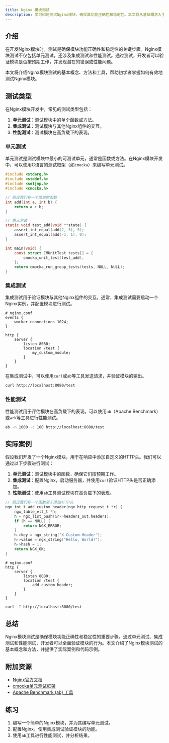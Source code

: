 ```yaml
---
title: Nginx 模块测试
description: 学习如何测试Nginx模块，确保其功能正确性和稳定性。本文将从基础概念入手，逐步讲解测试方法，并提供实际案例和代码示例。
---
```


## 介绍

在开发Nginx模块时，测试是确保模块功能正确性和稳定性的关键步骤。Nginx模块测试不仅包括单元测试，还涉及集成测试和性能测试。通过测试，开发者可以验证模块是否按预期工作，并发现潜在的错误或性能问题。

本文将介绍Nginx模块测试的基本概念、方法和工具，帮助初学者掌握如何有效地测试Nginx模块。

## 测试类型

在Nginx模块开发中，常见的测试类型包括：

1. **单元测试**：测试模块中的单个函数或方法。
2. **集成测试**：测试模块与其他Nginx组件的交互。
3. **性能测试**：测试模块在高负载下的表现。

### 单元测试

单元测试是测试模块中最小的可测试单元，通常是函数或方法。在Nginx模块开发中，可以使用C语言的测试框架（如`cmocka`）来编写单元测试。

```c
#include <stdarg.h>
#include <stddef.h>
#include <setjmp.h>
#include <cmocka.h>

// 假设我们有一个简单的函数
int add(int a, int b) {
    return a + b;
}

// 单元测试
static void test_add(void **state) {
    assert_int_equal(add(2, 3), 5);
    assert_int_equal(add(-1, 1), 0);
}

int main(void) {
    const struct CMUnitTest tests[] = {
        cmocka_unit_test(test_add),
    };
    return cmocka_run_group_tests(tests, NULL, NULL);
}
```

### 集成测试

集成测试用于验证模块与其他Nginx组件的交互。通常，集成测试需要启动一个Nginx实例，并配置模块进行测试。

```nginx
# nginx.conf
events {
    worker_connections 1024;
}

http {
    server {
        listen 8080;
        location /test {
            my_custom_module;
        }
    }
}
```

在集成测试中，可以使用`curl`或`ab`等工具发送请求，并验证模块的输出。

```bash
curl http://localhost:8080/test
```

### 性能测试

性能测试用于评估模块在高负载下的表现。可以使用`ab`（Apache Benchmark）或`wrk`等工具进行性能测试。

```bash
ab -n 1000 -c 100 http://localhost:8080/test
```

## 实际案例

假设我们开发了一个Nginx模块，用于在响应中添加自定义的HTTP头。我们可以通过以下步骤进行测试：

1. **单元测试**：测试模块中的函数，确保它们按预期工作。
2. **集成测试**：配置Nginx，启动服务器，并使用`curl`验证HTTP头是否正确添加。
3. **性能测试**：使用`ab`工具测试模块在高负载下的表现。

```c
// 假设我们有一个函数用于添加HTTP头
ngx_int_t add_custom_header(ngx_http_request_t *r) {
    ngx_table_elt_t *h;
    h = ngx_list_push(&r->headers_out.headers);
    if (h == NULL) {
        return NGX_ERROR;
    }
    h->key = ngx_string("X-Custom-Header");
    h->value = ngx_string("Hello, World!");
    h->hash = 1;
    return NGX_OK;
}
```

```nginx
# nginx.conf
http {
    server {
        listen 8080;
        location /test {
            add_custom_header;
        }
    }
}
```

```bash
curl -I http://localhost:8080/test
```

## 总结

Nginx模块测试是确保模块功能正确性和稳定性的重要步骤。通过单元测试、集成测试和性能测试，开发者可以全面验证模块的行为。本文介绍了Nginx模块测试的基本概念和方法，并提供了实际案例和代码示例。

## 附加资源

- [Nginx官方文档](https://nginx.org/en/docs/)
- [cmocka单元测试框架](https://cmocka.org/)
- [Apache Benchmark (ab) 工具](https://httpd.apache.org/docs/2.4/programs/ab.html)

## 练习

1. 编写一个简单的Nginx模块，并为其编写单元测试。
2. 配置Nginx，使用集成测试验证模块的功能。
3. 使用`ab`工具进行性能测试，并分析结果。
